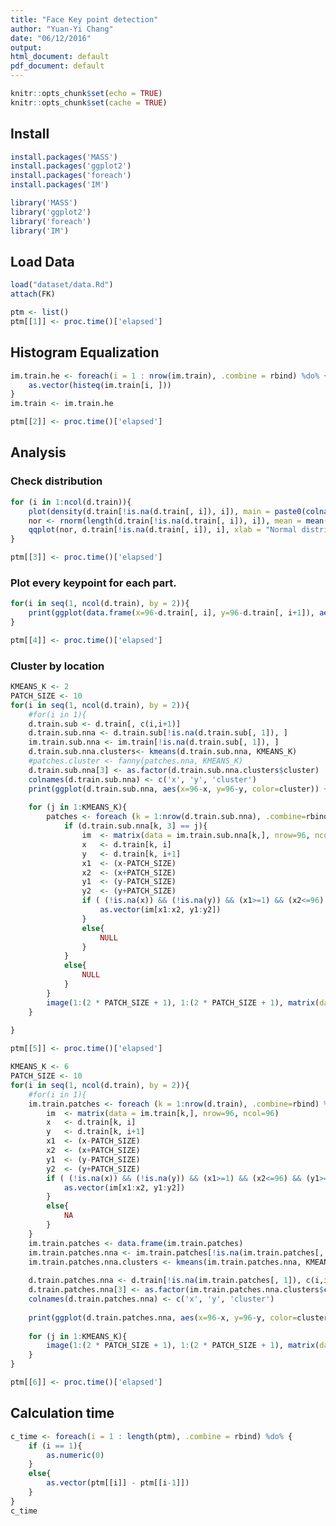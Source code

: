 ```yaml
---
title: "Face Key point detection"
author: "Yuan-Yi Chang"
date: "06/12/2016"
output:
html_document: default
pdf_document: default
---
```


```r
knitr::opts_chunk$set(echo = TRUE)
knitr::opts_chunk$set(cache = TRUE)
```

## Install
```r
install.packages('MASS')
install.packages('ggplot2')
install.packages('foreach')
install.packages('IM')
```


```r
library('MASS')
library('ggplot2')
library('foreach')
library('IM')
```

## Load Data

```r
load("dataset/data.Rd")
attach(FK)
```

```r
ptm <- list()
ptm[[1]] <- proc.time()['elapsed']
```

## Histogram Equalization
```r
im.train.he <- foreach(i = 1 : nrow(im.train), .combine = rbind) %do% {
	as.vector(histeq(im.train[i, ]))
}
im.train <- im.train.he
```

```r
ptm[[2]] <- proc.time()['elapsed']
```

## Analysis

### Check distribution

```r
for (i in 1:ncol(d.train)){
	plot(density(d.train[!is.na(d.train[, i]), i]), main = paste0(colnames(d.train)[i]))
	nor <- rnorm(length(d.train[!is.na(d.train[, i]), i]), mean = mean(d.train[!is.na(d.train[, i]), i]), sd = sd(d.train[!is.na(d.train[, i]), i]))
	qqplot(nor, d.train[!is.na(d.train[, i]), i], xlab = "Normal distribution", ylab = paste0(colnames(d.train)[i]))
}
```

```r
ptm[[3]] <- proc.time()['elapsed']
```

### Plot every keypoint for each part.

```r
for(i in seq(1, ncol(d.train), by = 2)){
	print(ggplot(data.frame(x=96-d.train[, i], y=96-d.train[, i+1]), aes(x=x, y=y)) + geom_point(shape=1))
}
```

```r
ptm[[4]] <- proc.time()['elapsed']
```

### Cluster by location

```r
KMEANS_K <- 2
PATCH_SIZE <- 10
for(i in seq(1, ncol(d.train), by = 2)){
	#for(i in 1){
	d.train.sub <- d.train[, c(i,i+1)]
	d.train.sub.nna <- d.train.sub[!is.na(d.train.sub[, 1]), ]
	im.train.sub.nna <- im.train[!is.na(d.train.sub[, 1]), ]
	d.train.sub.nna.clusters<- kmeans(d.train.sub.nna, KMEANS_K)
	#patches.cluster <- fanny(patches.nna, KMEANS_K)
	d.train.sub.nna[3] <- as.factor(d.train.sub.nna.clusters$cluster)
	colnames(d.train.sub.nna) <- c('x', 'y', 'cluster')
	print(ggplot(d.train.sub.nna, aes(x=96-x, y=96-y, color=cluster)) + geom_point(shape=1))
	
	for (j in 1:KMEANS_K){
		patches <- foreach (k = 1:nrow(d.train.sub.nna), .combine=rbind) %do% {
			if (d.train.sub.nna[k, 3] == j){
				im  <- matrix(data = im.train.sub.nna[k,], nrow=96, ncol=96)
				x   <- d.train[k, i]
				y   <- d.train[k, i+1]
				x1  <- (x-PATCH_SIZE)
				x2  <- (x+PATCH_SIZE)
				y1  <- (y-PATCH_SIZE)
				y2  <- (y+PATCH_SIZE)
				if ( (!is.na(x)) && (!is.na(y)) && (x1>=1) && (x2<=96) && (y1>=1) && (y2<=96) ){
					as.vector(im[x1:x2, y1:y2])
				}
				else{
					NULL
				}
			}
			else{
				NULL
			}
		}
		image(1:(2 * PATCH_SIZE + 1), 1:(2 * PATCH_SIZE + 1), matrix(data = rev(colMeans(patches)), nrow = 2 * PATCH_SIZE + 1, ncol = 2 * PATCH_SIZE + 1), col = gray(0:255/255))
	}
	
}
```

```r
ptm[[5]] <- proc.time()['elapsed']
```

```r
KMEANS_K <- 6
PATCH_SIZE <- 10
for(i in seq(1, ncol(d.train), by = 2)){
	#for(i in 1){
	im.train.patches <- foreach (k = 1:nrow(d.train), .combine=rbind) %do% {
		im  <- matrix(data = im.train[k,], nrow=96, ncol=96)
		x   <- d.train[k, i]
		y   <- d.train[k, i+1]
		x1  <- (x-PATCH_SIZE)
		x2  <- (x+PATCH_SIZE)
		y1  <- (y-PATCH_SIZE)
		y2  <- (y+PATCH_SIZE)
		if ( (!is.na(x)) && (!is.na(y)) && (x1>=1) && (x2<=96) && (y1>=1) && (y2<=96) ){
			as.vector(im[x1:x2, y1:y2])
		}
		else{
			NA
		}
	}
	im.train.patches <- data.frame(im.train.patches)
	im.train.patches.nna <- im.train.patches[!is.na(im.train.patches[, 1]), ]
	im.train.patches.nna.clusters <- kmeans(im.train.patches.nna, KMEANS_K)
	
	d.train.patches.nna <- d.train[!is.na(im.train.patches[, 1]), c(i,i+1)]
	d.train.patches.nna[3] <- as.factor(im.train.patches.nna.clusters$cluster)
	colnames(d.train.patches.nna) <- c('x', 'y', 'cluster')
	
	print(ggplot(d.train.patches.nna, aes(x=96-x, y=96-y, color=cluster)) + geom_point(shape=1))
	
	for (j in 1:KMEANS_K){
		image(1:(2 * PATCH_SIZE + 1), 1:(2 * PATCH_SIZE + 1), matrix(data = rev(colMeans(im.train.patches.nna[im.train.patches.nna.clusters$cluster == j, ])), nrow = 2 * PATCH_SIZE + 1, ncol = 2 * PATCH_SIZE + 1), col = gray(0:255/255)) 
	}
}
```
```r
ptm[[6]] <- proc.time()['elapsed']
```


## Calculation time
```r

c_time <- foreach(i = 1 : length(ptm), .combine = rbind) %do% {
	if (i == 1){
		as.numeric(0)
	}
	else{
		as.vector(ptm[[i]] - ptm[[i-1]])  
	}
}
c_time
```